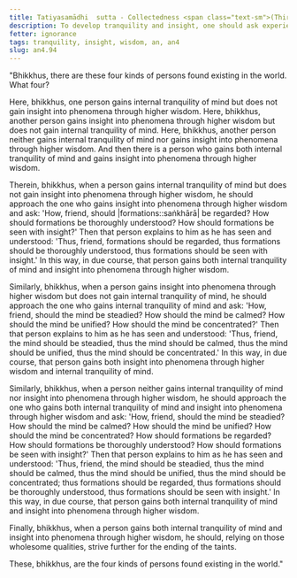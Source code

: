 ```yaml
---
title: Tatiyasamādhi  sutta - Collectedness <span class="text-sm">(Third)</span>
description: To develop tranquility and insight, one should ask experienced practitioners.
fetter: ignorance
tags: tranquility, insight, wisdom, an, an4
slug: an4.94
---
```


"Bhikkhus, there are these four kinds of persons found existing in the world. What four?

Here, bhikkhus, one person gains internal tranquility of mind but does not gain insight into phenomena through higher wisdom. Here, bhikkhus, another person gains insight into phenomena through higher wisdom but does not gain internal tranquility of mind. Here, bhikkhus, another person neither gains internal tranquility of mind nor gains insight into phenomena through higher wisdom. And then there is a person who gains both internal tranquility of mind and gains insight into phenomena through higher wisdom.

Therein, bhikkhus, when a person gains internal tranquility of mind but does not gain insight into phenomena through higher wisdom, he should approach the one who gains insight into phenomena through higher wisdom and ask: 'How, friend, should |formations::saṅkhārā| be regarded? How should formations be thoroughly understood? How should formations be seen with insight?' Then that person explains to him as he has seen and understood: 'Thus, friend, formations should be regarded, thus formations should be thoroughly understood, thus formations should be seen with insight.' In this way, in due course, that person gains both internal tranquility of mind and insight into phenomena through higher wisdom.

Similarly, bhikkhus, when a person gains insight into phenomena through higher wisdom but does not gain internal tranquility of mind, he should approach the one who gains internal tranquility of mind and ask: 'How, friend, should the mind be steadied? How should the mind be calmed? How should the mind be unified? How should the mind be concentrated?' Then that person explains to him as he has seen and understood: 'Thus, friend, the mind should be steadied, thus the mind should be calmed, thus the mind should be unified, thus the mind should be concentrated.' In this way, in due course, that person gains both insight into phenomena through higher wisdom and internal tranquility of mind.

Similarly, bhikkhus, when a person neither gains internal tranquility of mind nor insight into phenomena through higher wisdom, he should approach the one who gains both internal tranquility of mind and insight into phenomena through higher wisdom and ask: 'How, friend, should the mind be steadied? How should the mind be calmed? How should the mind be unified? How should the mind be concentrated? How should formations be regarded? How should formations be thoroughly understood? How should formations be seen with insight?' Then that person explains to him as he has seen and understood: 'Thus, friend, the mind should be steadied, thus the mind should be calmed, thus the mind should be unified, thus the mind should be concentrated; thus formations should be regarded, thus formations should be thoroughly understood, thus formations should be seen with insight.' In this way, in due course, that person gains both internal tranquility of mind and insight into phenomena through higher wisdom.

Finally, bhikkhus, when a person gains both internal tranquility of mind and insight into phenomena through higher wisdom, he should, relying on those wholesome qualities, strive further for the ending of the taints.

These, bhikkhus, are the four kinds of persons found existing in the world."